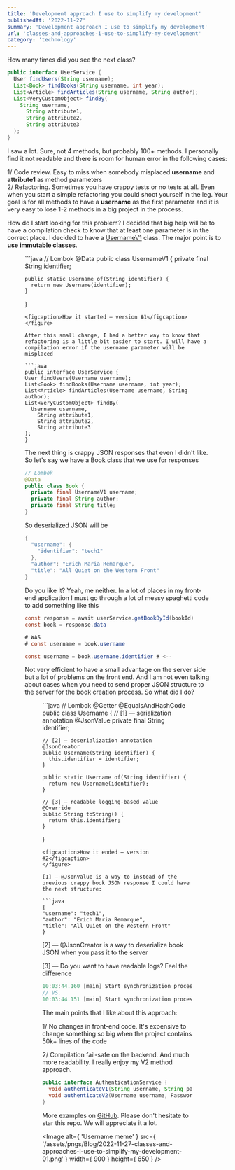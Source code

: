 ```yaml
---
title: 'Development approach I use to simplify my development'
publishedAt: '2022-11-27'
summary: 'Development approach I use to simplify my development'
url: 'classes-and-approaches-i-use-to-simplify-my-development'
category: 'technology'
---
```


How many times did you see the next class?

```java
public interface UserService {
  User findUsers(String username);
  List<Book> findBooks(String username, int year);
  List<Article> findArticles(String username, String author);
  List<VeryCustomObject> findBy(
    String username,
      String attribute1,
      String attribute2,
      String attribute3
  );
}
```

I saw a lot. Sure, not 4 methods, but probably 100+ methods. I personally find it not readable and there is room for human error in the following cases:

1/ Code review. Easy to miss when somebody misplaced **username** and **attribute1** as method parameters\
2/ Refactoring. Sometimes you have crappy tests or no tests at all. Even when you start a simple refactoring you could shoot yourself in the leg. Your goal is for all methods to have a **username** as the first parameter and it is very easy to lose 1-2 methods in a big project in the process.

How do I start looking for this problem? I decided that big help will be to have a compilation check to know that at least one parameter is in the correct place. I decided to have a <u>UsernameV1</u> class. The major point is to **use immutable classes**.

<figure>
  ```java
  // Lombok
  @Data
  public class UsernameV1 {
    private final String identifier;

    public static Username of(String identifier) {
      return new Username(identifier);
    }
  }
  ```
  <figcaption>How it started – version №1</figcaption>
</figure>

After this small change, I had a better way to know that refactoring is a little bit easier to start. I will have a compilation error if the username parameter will be misplaced

```java
public interface UserService {
  User findUsers(Username username);
  List<Book> findBooks(Username username, int year);
  List<Article> findArticles(Username username, String author);
  List<VeryCustomObject> findBy(
    Username username, 
      String attribute1, 
      String attribute2, 
      String attribute3
  );
}
```

The next thing is crappy JSON responses that even I didn't like. So let's say we have a Book class that we use for responses

```java
// Lombok
@Data
public class Book {
  private final UsernameV1 username;
  private final String author;
  private final String title;
}
```

So deserialized JSON will be

```java
{
  "username": {
    "identifier": "tech1"
  },
  "author": "Erich Maria Remarque",
  "title": "All Quiet on the Western Front"
}
```

Do you like it? Yeah, me neither. In a lot of places in my front-end application I must go through a lot of messy spaghetti code to add something like this

```java
const response = await userService.getBookById(bookId)
const book = response.data

# WAS
# const username = book.username

const username = book.username.identifier # <-- 
```

Not very efficient to have a small advantage on the server side but a lot of problems on the front end. And I am not even talking about cases when you need to send proper JSON structure to the server for the book creation process. So what did I do?

<figure>
  ```java
  // Lombok
  @Getter
  @EqualsAndHashCode
  public class Username {
    // [1] — serialization annotation
    @JsonValue
    private final String identifier;

    // [2] — deserialization annotation
    @JsonCreator
    public Username(String identifier) {
      this.identifier = identifier;
    }

    public static Username of(String identifier) {
      return new Username(identifier);
    }

    // [3] — readable logging-based value
    @Override
    public String toString() {
      return this.identifier;
    }
  }
  ```
  <figcaption>How it ended – version #2</figcaption>
</figure>

[1] — @JsonValue is a way to instead of the previous crappy book JSON response I could have the next structure:

```java
{
  "username": "tech1",
  "author": "Erich Maria Remarque",
  "title": "All Quiet on the Western Front"
}
```

[2] — @JsonCreator is a way to deserialize book JSON when you pass it to the server

[3] — Do you want to have readable logs? Feel the difference 

```java
10:03:44.160 [main] Start synchronization process for user `UsernameV1(identifier=tech1)`
// VS.
10:03:44.151 [main] Start synchronization process for user `tech1`
```

The main points that I like about this approach:

1/ No changes in front-end code. It's expensive to change something so big when the project contains 50k+ lines of the code

2/ Compilation fail-safe on the backend. And much more readability. I really enjoy my V2 method approach.

```java
public interface AuthenticationService {
  void authenticateV1(String username, String password);
  void authenticateV2(Username username, Password password);
}
```

More examples on [GitHub](https://github.com/tech1-io/tech1-framework?ref=yyluchkiv.com). Please don't hesitate to star this repo. We will appreciate it a lot.

<Image
  alt={ 'Username meme' }
  src={ '/assets/pngs/Blog/2022-11-27-classes-and-approaches-i-use-to-simplify-my-development-01.png' }
  width={ 900 }
  height={ 650 }
/>
